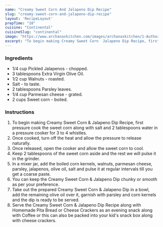 ---
name: "Creamy Sweet Corn And Jalapeno Dip Recipe"
slug: "creamy-sweet-corn-and-jalapeno-dip-recipe"
layout: 'RecipeLayout'
prepTime: "10"
cuisine: "Continental"
cuisineSlug: "continental"
image: "https://www.archanaskitchen.com/images/archanaskitchen/1-Author/nithya.anantham/Corn_Pesto_Dip.jpg"
excerpt: "To begin making Creamy Sweet Corn  Jalapeno Dip Recipe, first pressure cook the sweet corn along with salt and 2 tablespoons water in a pressure cooker for 3 to 4 whistles"
---

### Ingredients

- 1/4 cup Pickled Jalapenos - chopped.
- 3 tablespoons Extra Virgin Olive Oil.
- 1/2 cup Walnuts - roasted.
- Salt - to taste.
- 2 tablespoons Parsley leaves.
- 1/4 cup Parmesan cheese - grated.
- 2 cups Sweet corn - boiled.

### Instructions

1. To begin making Creamy Sweet Corn & Jalapeno Dip Recipe, first pressure cook the sweet corn along with salt and 2 tablespoons water in a pressure cooker for 3 to 4 whistles.
1. Once cooked, turn off the heat and allow the pressure to release naturally.
1. Once released, open the cooker and allow the sweet corn to cool.
1. Keep 2 tablespoons of the sweet corn aside and the rest we will pulse it in the grinder.
1. In a mixer jar, add the boiled corn kernels, walnuts, parmesan cheese, parsley, jalapenos, olive oil, salt and pulse it at regular intervals till you get a coarse paste.
1. You can keep the Creamy Sweet Corn & Jalapeno Dip chunky or smooth as per your preference.
1. Take out the prepared Creamy Sweet Corn & Jalapeno Dip in a bowl, add the remaining olive oil over it, garnish with parsley and corn kernels and the dip is ready to be served.
1. Serve the Creamy Sweet Corn & Jalapeno Dip Recipe along with Homemade Pita Bread or Cheese Crackers as an evening snack along with Coffee or this can also be packed into your kid's snack box along with cheese crackers.

